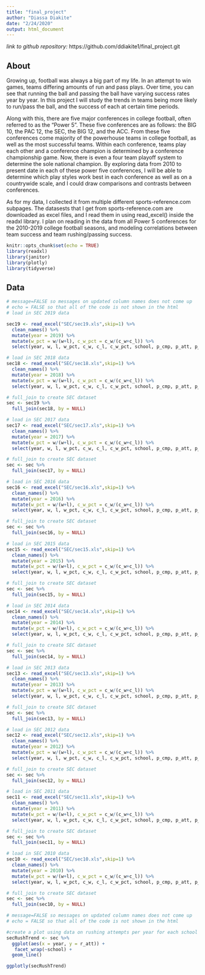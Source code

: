 ```yaml
---
title: "final_project"
author: "Diassa Diakite"
date: "2/24/2020"
output: html_document
---
```

*link to github repository:* https://github.com/ddiakite1/final_project.git

## About  
  Growing up, football was always a big part of my life. In an attempt to win games, teams differing amounts of run and pass plays. Over time, you can see that running the ball and passing the ball have varying success rates year by year. In this project I will study the trends in teams being more likely to run/pass the ball, and the success of each at certain time periods.
  
  Along with this, there are five major conferences in college football, often referred to as the "Power 5". These five conferences are as follows: the BIG 10, the PAC 12, the SEC, the BIG 12, and the ACC. From these five conferences come majority of the powerhouse teams in college football, as well as the most successful teams. Within each conference, teams play each other and a conference champion is determined by a conference championship game. Now, there is even a four team playoff system to determine the sole national champion. By exploring data from 2010 to present date in each of these power five conferences, I will be able to determine which play styles work best in each conference as well as on a countrywide scale, and I could draw comparisons and contrasts between conferences.
  
  As for my data, I collected it from multiple different sports-reference.com subpages. The datasests that I get from sports-reference.com are downloaded as excel files, and I read them in using read_excel() inside the readxl library. I plan on reading in the data from all Power 5 conferences for the 2010-2019 college football seasons, and modeling correlations between team success and team rushing/passing success.
  
  
```r
knitr::opts_chunk$set(echo = TRUE)
library(readxl)
library(janitor)
library(plotly)
library(tidyverse)
```

## Data
```r
# message=FALSE so messages on updated column names does not come up
# echo = FALSE so that all of the code is not shown in the html
# load in SEC 2019 data

sec19 <- read_excel("SEC/sec19.xls",skip=1) %>%
  clean_names() %>%
  mutate(year = 2019) %>%
  mutate(w_pct = w/(w+l), c_w_pct = c_w/(c_w+c_l)) %>%
  select(year, w, l, w_pct, c_w, c_l, c_w_pct, school, p_cmp, p_att, p_pct, p_yds, p_td, r_att, r_yds, r_avg, r_td, fum, int)

# load in SEC 2018 data
sec18 <- read_excel("SEC/sec18.xls",skip=1) %>%
  clean_names() %>%
  mutate(year = 2018) %>%
  mutate(w_pct = w/(w+l), c_w_pct = c_w/(c_w+c_l)) %>%
  select(year, w, l, w_pct, c_w, c_l, c_w_pct, school, p_cmp, p_att, p_pct, p_yds, p_td, r_att, r_yds, r_avg, r_td, fum, int)

# full_join to create SEC dataset
sec <- sec19 %>%
  full_join(sec18, by = NULL)

# load in SEC 2017 data
sec17 <- read_excel("SEC/sec17.xls",skip=1) %>%
  clean_names() %>%
  mutate(year = 2017) %>%
  mutate(w_pct = w/(w+l), c_w_pct = c_w/(c_w+c_l)) %>%
  select(year, w, l, w_pct, c_w, c_l, c_w_pct, school, p_cmp, p_att, p_pct, p_yds, p_td, r_att, r_yds, r_avg, r_td, fum, int)

# full_join to create SEC dataset
sec <- sec %>%
  full_join(sec17, by = NULL)

# load in SEC 2016 data
sec16 <- read_excel("SEC/sec16.xls",skip=1) %>%
  clean_names() %>%
  mutate(year = 2016) %>%
  mutate(w_pct = w/(w+l), c_w_pct = c_w/(c_w+c_l)) %>%
  select(year, w, l, w_pct, c_w, c_l, c_w_pct, school, p_cmp, p_att, p_pct, p_yds, p_td, r_att, r_yds, r_avg, r_td, fum, int)

# full_join to create SEC dataset
sec <- sec %>%
  full_join(sec16, by = NULL)

# load in SEC 2015 data
sec15 <- read_excel("SEC/sec15.xls",skip=1) %>%
  clean_names() %>%
  mutate(year = 2015) %>%
  mutate(w_pct = w/(w+l), c_w_pct = c_w/(c_w+c_l)) %>%
  select(year, w, l, w_pct, c_w, c_l, c_w_pct, school, p_cmp, p_att, p_pct, p_yds, p_td, r_att, r_yds, r_avg, r_td, fum, int)

# full_join to create SEC dataset
sec <- sec %>%
  full_join(sec15, by = NULL)

# load in SEC 2014 data
sec14 <- read_excel("SEC/sec14.xls",skip=1) %>%
  clean_names() %>%
  mutate(year = 2014) %>%
  mutate(w_pct = w/(w+l), c_w_pct = c_w/(c_w+c_l)) %>%
  select(year, w, l, w_pct, c_w, c_l, c_w_pct, school, p_cmp, p_att, p_pct, p_yds, p_td, r_att, r_yds, r_avg, r_td, fum, int)

# full_join to create SEC dataset
sec <- sec %>%
  full_join(sec14, by = NULL)

# load in SEC 2013 data
sec13 <- read_excel("SEC/sec13.xls",skip=1) %>%
  clean_names() %>%
  mutate(year = 2013) %>%
  mutate(w_pct = w/(w+l), c_w_pct = c_w/(c_w+c_l)) %>%
  select(year, w, l, w_pct, c_w, c_l, c_w_pct, school, p_cmp, p_att, p_pct, p_yds, p_td, r_att, r_yds, r_avg, r_td, fum, int)

# full_join to create SEC dataset
sec <- sec %>%
  full_join(sec13, by = NULL)

# load in SEC 2012 data
sec12 <- read_excel("SEC/sec12.xls",skip=1) %>%
  clean_names() %>%
  mutate(year = 2012) %>%
  mutate(w_pct = w/(w+l), c_w_pct = c_w/(c_w+c_l)) %>%
  select(year, w, l, w_pct, c_w, c_l, c_w_pct, school, p_cmp, p_att, p_pct, p_yds, p_td, r_att, r_yds, r_avg, r_td, fum, int)

# full_join to create SEC dataset
sec <- sec %>%
  full_join(sec12, by = NULL)

# load in SEC 2011 data
sec11 <- read_excel("SEC/sec11.xls",skip=1) %>%
  clean_names() %>%
  mutate(year = 2011) %>%
  mutate(w_pct = w/(w+l), c_w_pct = c_w/(c_w+c_l)) %>%
  select(year, w, l, w_pct, c_w, c_l, c_w_pct, school, p_cmp, p_att, p_pct, p_yds, p_td, r_att, r_yds, r_avg, r_td, fum, int)

# full_join to create SEC dataset
sec <- sec %>%
  full_join(sec11, by = NULL)

# load in SEC 2010 data
sec10 <- read_excel("SEC/sec10.xls",skip=1) %>%
  clean_names() %>%
  mutate(year = 2010) %>%
  mutate(w_pct = w/(w+l), c_w_pct = c_w/(c_w+c_l)) %>%
  select(year, w, l, w_pct, c_w, c_l, c_w_pct, school, p_cmp, p_att, p_pct, p_yds, p_td, r_att, r_yds, r_avg, r_td, fum, int)

# full_join to create SEC dataset
sec <- sec %>%
  full_join(sec10, by = NULL)
```

```r
# message=FALSE so messages on updated column names does not come up
# echo = FALSE so that all of the code is not shown in the html

#create a plot using data on rushing attempts per year for each school
secRushTrend <- sec %>%
  ggplot(aes(x = year, y = r_att)) +
   facet_wrap(~school) +
  geom_line()

ggplotly(secRushTrend)


```

